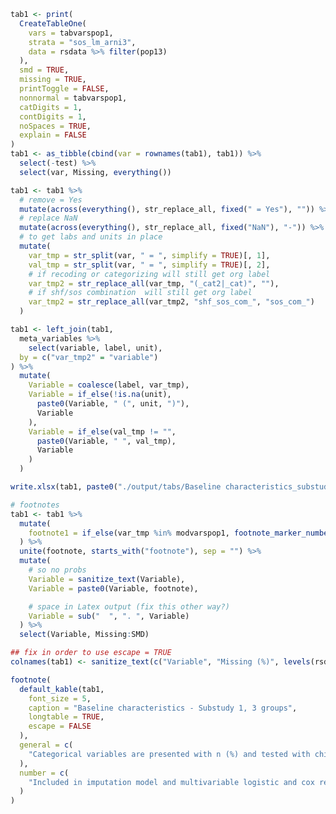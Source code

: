 ```r
tab1 <- print(
  CreateTableOne(
    vars = tabvarspop1,
    strata = "sos_lm_arni3",
    data = rsdata %>% filter(pop13)
  ),
  smd = TRUE,
  missing = TRUE,
  printToggle = FALSE,
  nonnormal = tabvarspop1,
  catDigits = 1,
  contDigits = 1,
  noSpaces = TRUE,
  explain = FALSE
)
tab1 <- as_tibble(cbind(var = rownames(tab1), tab1)) %>%
  select(-test) %>%
  select(var, Missing, everything())

tab1 <- tab1 %>%
  # remove = Yes
  mutate(across(everything(), str_replace_all, fixed(" = Yes"), "")) %>%
  # replace NaN
  mutate(across(everything(), str_replace_all, fixed("NaN"), "-")) %>%
  # to get labs and units in place
  mutate(
    var_tmp = str_split(var, " = ", simplify = TRUE)[, 1],
    val_tmp = str_split(var, " = ", simplify = TRUE)[, 2],
    # if recoding or categorizing will still get org label
    var_tmp2 = str_replace_all(var_tmp, "(_cat2|_cat)", ""),
    # if shf/sos combination  will still get org label
    var_tmp2 = str_replace_all(var_tmp2, "shf_sos_com_", "sos_com_")
  )

tab1 <- left_join(tab1,
  meta_variables %>%
    select(variable, label, unit),
  by = c("var_tmp2" = "variable")
) %>%
  mutate(
    Variable = coalesce(label, var_tmp),
    Variable = if_else(!is.na(unit),
      paste0(Variable, " (", unit, ")"),
      Variable
    ),
    Variable = if_else(val_tmp != "",
      paste0(Variable, " ", val_tmp),
      Variable
    )
  )

write.xlsx(tab1, paste0("./output/tabs/Baseline characteristics_substudy13_", Sys.Date(), ".xlsx"), rowNames = FALSE)

# footnotes
tab1 <- tab1 %>%
  mutate(
    footnote1 = if_else(var_tmp %in% modvarspop1, footnote_marker_number(1), "")
  ) %>%
  unite(footnote, starts_with("footnote"), sep = "") %>%
  mutate(
    # so no probs
    Variable = sanitize_text(Variable),
    Variable = paste0(Variable, footnote),

    # space in Latex output (fix this other way?)
    Variable = sub("  ", ". ", Variable)
  ) %>%
  select(Variable, Missing:SMD)

## fix in order to use escape = TRUE
colnames(tab1) <- sanitize_text(c("Variable", "Missing (%)", levels(rsdata$sos_lm_arni3), "p-value", "SMD"))

footnote(
  default_kable(tab1,
    font_size = 5,
    caption = "Baseline characteristics - Substudy 1, 3 groups",
    longtable = TRUE,
    escape = FALSE
  ),
  general = c(
    "Categorical variables are presented with n (%) and tested with chi-square test and continuous variables with median [q1-q3] and tested with Kruskal-Wallis test."
  ),
  number = c(
    "Included in imputation model and multivariable logistic and cox regression models. Location is also included in multiple imputation model."
  )
)
```
